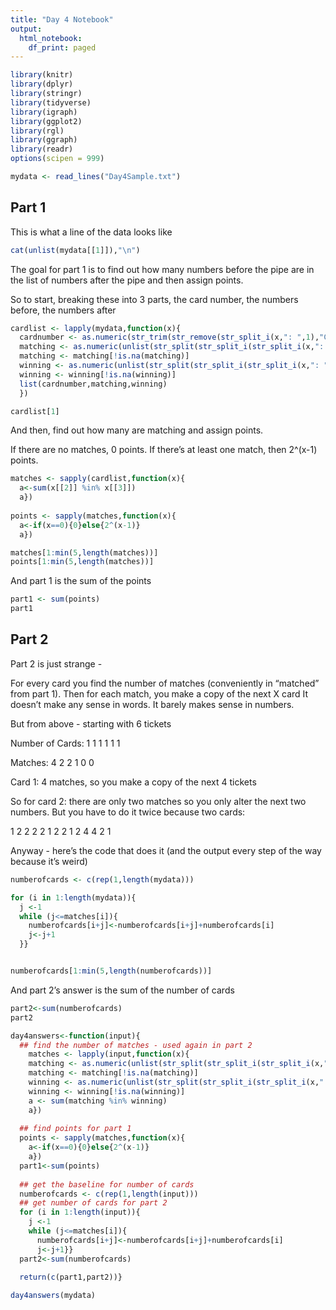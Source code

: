 ```yaml
---
title: "Day 4 Notebook"
output:
  html_notebook:
    df_print: paged
---
```


```r
library(knitr)
library(dplyr)
library(stringr)
library(tidyverse)
library(igraph)
library(ggplot2)
library(rgl)
library(ggraph)
library(readr)
options(scipen = 999)
```

```r
mydata <- read_lines("Day4Sample.txt")
```

## Part 1

This is what a line of the data looks like
```r
cat(unlist(mydata[[1]]),"\n")
```
The goal for part 1 is to find out how many numbers before the pipe are in the list of numbers after the pipe and then assign points.

So to start, breaking these into 3 parts, the card number, the numbers before, the numbers after
```r
cardlist <- lapply(mydata,function(x){
  cardnumber <- as.numeric(str_trim(str_remove(str_split_i(x,": ",1),"Card")))
  matching <- as.numeric(unlist(str_split(str_split_i(str_split_i(x,": ",2)," \\| ",1)," ")))
  matching <- matching[!is.na(matching)]
  winning <- as.numeric(unlist(str_split(str_split_i(str_split_i(x,": ",2)," \\| ",2)," ")))
  winning <- winning[!is.na(winning)]
  list(cardnumber,matching,winning)
  })

cardlist[1]
```

And then, find out how many are matching and assign points.

If there are no matches, 0 points. If there's at least one match, then 2^(x-1) points.

```r
matches <- sapply(cardlist,function(x){
  a<-sum(x[[2]] %in% x[[3]])
  a})
  
points <- sapply(matches,function(x){
  a<-if(x==0){0}else{2^(x-1)}
  a})

matches[1:min(5,length(matches))]
points[1:min(5,length(matches))]
```
And part 1 is the sum of the points

```r
part1 <- sum(points)
part1
```
## Part 2

Part 2 is just strange - 

For every card you find the number of matches (conveniently in "matched" from part 1). Then for each match, you make a copy of the next X card  It doesn't make any sense in words.  It barely makes sense in numbers.

But from above - starting with 6 tickets

Number of Cards:
1 1 1 1 1 1

Matches:
4 2 2 1 0 0

Card 1: 4 matches, so you make a copy of the next 4 tickets

\begin{align}
1 1 1 &1 1 1  (original number of cards)\\
  1 1 &1 1    (additional cards)\\
1 2 2 &2 2 1 \\
\end{align}
So for card 2: there are only two matches so you only alter the next two numbers.  But you have to do it twice because two cards:

1 2 2 2 2 1 
    2 2 
1 2 4 4 2 1


Anyway - here's the code that does it (and the output every step of the way because it's weird)

```r

numberofcards <- c(rep(1,length(mydata)))

for (i in 1:length(mydata)){
  j <-1
  while (j<=matches[i]){
    numberofcards[i+j]<-numberofcards[i+j]+numberofcards[i]
    j<-j+1
  }}


numberofcards[1:min(5,length(numberofcards))]
```
And part 2's answer is the sum of the number of cards

```r
part2<-sum(numberofcards)
part2
```

```r
day4answers<-function(input){
  ## find the number of matches - used again in part 2
    matches <- lapply(input,function(x){
    matching <- as.numeric(unlist(str_split(str_split_i(str_split_i(x,": ",2)," \\| ",1)," ")))
    matching <- matching[!is.na(matching)]
    winning <- as.numeric(unlist(str_split(str_split_i(str_split_i(x,": ",2)," \\| ",2)," ")))
    winning <- winning[!is.na(winning)]
    a <- sum(matching %in% winning)
    a})
    
  ## find points for part 1  
  points <- sapply(matches,function(x){
    a<-if(x==0){0}else{2^(x-1)}
    a})
  part1<-sum(points)
  
  ## get the baseline for number of cards
  numberofcards <- c(rep(1,length(input)))
  ## get number of cards for part 2
  for (i in 1:length(input)){
    j <-1
    while (j<=matches[i]){
      numberofcards[i+j]<-numberofcards[i+j]+numberofcards[i]
      j<-j+1}}
  part2<-sum(numberofcards)
  
  return(c(part1,part2))}
```

```r
day4answers(mydata)
```
